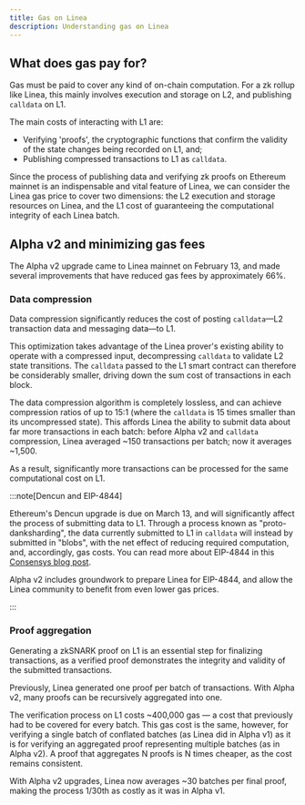 ```yaml
---
title: Gas on Linea
description: Understanding gas on Linea
---
```


## What does gas pay for?

Gas must be paid to cover any kind of on-chain computation. For a zk rollup like Linea, this mainly involves execution and storage on L2, and publishing `calldata` on L1.

The main costs of interacting with L1 are:
- Verifying 'proofs', the cryptographic functions that confirm the validity of the state changes being recorded on L1, and; 
- Publishing compressed transactions to L1 as `calldata`.

Since the process of publishing data and verifying zk proofs on Ethereum mainnet is an indispensable and vital feature of Linea, we can consider the Linea gas price to cover two dimensions: the L2 execution and storage resources on Linea, and the L1 cost of guaranteeing the computational integrity of each Linea batch.

## Alpha v2 and minimizing gas fees

The Alpha v2 upgrade came to Linea mainnet on February 13, and made several improvements that have reduced gas fees by approximately 66%.

### Data compression

Data compression significantly reduces the cost of posting `calldata`—L2 transaction data and messaging data—to L1.

This optimization takes advantage of the Linea prover's existing ability to operate with a compressed input, decompressing `calldata` to validate L2 state transitions. The `calldata` passed to the L1 smart contract can therefore be considerably smaller, driving down the sum cost of transactions in each block.

The data compression algorithm is completely lossless, and can achieve compression ratios of up to 15:1 (where the `calldata` is 15 times smaller than its uncompressed state). This affords Linea the ability to submit data about far more transactions in each batch: before Alpha v2 and `calldata` compression, Linea averaged ~150 transactions per batch; now it averages ~1,500.

As a result, significantly more transactions can be processed for the same computational cost on L1.

:::note[Dencun and EIP-4844]

Ethereum's Dencun upgrade is due on March 13, and will significantly affect the process of submitting data to L1. Through a process known as "proto-danksharding", the data currently submitted to L1 in `calldata` will instead by submitted in "blobs", with the net effect of reducing required computation, and, accordingly, gas costs. You can read more about EIP-4844 in this [Consensys blog post](https://consensys.io/blog/ethereum-evolved-dencun-upgrade-part-5-eip-4844).

Alpha v2 includes groundwork to prepare Linea for EIP-4844, and allow the Linea community to benefit from even lower gas prices.

:::

### Proof aggregation

Generating a zkSNARK proof on L1 is an essential step for finalizing transactions, as a verified proof demonstrates the integrity and validity of the submitted transactions. 

Previously, Linea generated one proof per batch of transactions. With Alpha v2, many proofs can be recursively aggregated into one.

The verification process on L1 costs ~400,000 gas — a cost that previously had to be covered for every batch. This gas cost is the same, however, for verifying a single batch of conflated batches (as Linea did in Alpha v1) as it is for verifying an aggregated proof representing multiple batches (as in Alpha v2). A proof that aggregates N proofs is N times cheaper, as the cost remains consistent.

With Alpha v2 upgrades, Linea now averages ~30 batches per final proof, making the process 1/30th as costly as it was in Alpha v1.
